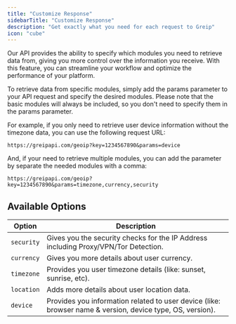 ```yaml
---
title: "Customize Response"
sidebarTitle: "Customize Response"
description: "Get exactly what you need for each request to Greip"
icon: "cube"
---
```


Our API provides the ability to specify which modules you need to retrieve data from, giving you more control over the information you receive. With this feature, you can streamline your workflow and optimize the performance of your platform.

To retrieve data from specific modules, simply add the params parameter to your API request and specify the desired modules. Please note that the basic modules will always be included, so you don't need to specify them in the params parameter.

For example, if you only need to retrieve user device information without the timezone data, you can use the following request URL:

```
https://greipapi.com/geoip?key=1234567890&params=device
```

And, if your need to retrieve multiple modules, you can add the parameter by separate the needed modules with a comma:

```
https://greipapi.com/geoip?key=1234567890&params=timezone,currency,security
```

## Available Options

| Option     | Description                                                                                               |
| ---------- | --------------------------------------------------------------------------------------------------------- |
| `security` | Gives you the security checks for the IP Address including Proxy/VPN/Tor Detection.                       |
| `currency` | Gives you more details about user currency.                                                               |
| `timezone` | Provides you user timezone details (like: sunset, sunrise, etc).                                          |
| `location` | Adds more details about user location data.                                                               |
| `device`   | Provides you information related to user device (like: browser name & version, device type, OS, version). |
